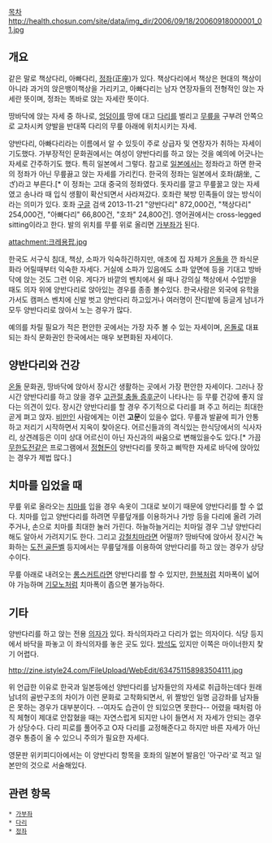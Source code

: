 [[목차]]
http://health.chosun.com/site/data/img_dir/2006/09/18/20060918000001_01.jpg
== 개요 ==
같은 말로 책상다리, 아빠다리, [[정좌]](正座)가 있다. 책상다리에서 책상은 현대의 책상이 아니라 과거의 앉은뱅이책상을 가리키고,  아빠다리는 남자 연장자들의 전형적인 앉는 자세란 뜻이며, 정좌는 똑바로 앉는 자세란 뜻이다.

땅바닥에 앉는 자세 중 하나로, [[엉덩이]]를 땅에 대고 [[다리]]를 벌리고 [[무릎]]을 구부려 안쪽으로 교차시켜 양발을 반대쪽 다리의 무릎 아래에 위치시키는 자세.

양반다리, 아빠다리라는 이름에서 알 수 있듯이 주로 상급자 및 연장자가 취하는 자세이기도했다. 가부장적인 문화권에서는 여성이 양반다리를 하고 앉는 것을 예의에 어긋나는 자세로 간주하기도 했다. 특히 일본에서 그렇다. 참고로 [[일본]]에서는 정좌라고 하면 한국의 정좌가 아닌 무릎끓고 앉는 자세를 가리킨다. 한국의 정좌는 일본에서 호좌(胡坐, こざ)라고 부른다.[* 이 정좌는 고대 중국의 정좌였다. 돗자리를 깔고 무릎꿇고 앉는 자세였고 송나라 때 입식 생활이 확산되면서 사라져갔다. 호좌란 북방 민족들이 앉는 방식이라는 의미가 있다. 호좌 [[구글]] 검색 2013-11-21 "양반다리" 872,000건, "책상다리" 254,000건, "아빠다리" 66,800건, "호좌" 24,800건]. 영어권에서는 cross-legged sitting이라고 한다. 발의 위치를 무릎 위로 올리면 [[가부좌]]가 된다.

attachment:크레용팝.jpg

한국도 서구식 침대, 책상, 소파가 익숙하긴하지만, 애초에 집 자체가 [[온돌]]을 깐 좌식문화라 어릴때부터 익숙한 자세다. 거실에 소파가 있음에도 소파 앞면에 등을 기대고 방바닥에 앉는 것도 그런 이유. 게다가 바깥의 벤치에서 쉴 때나 강의실 책상에서 수업받을 때도 의자 위에 양반다리로 앉아있는 경우를 종종 볼수있다. 한국사람은 외국에 유학을 가서도 캠퍼스 벤치에 신발 벗고 양반다리 하고있거나 여러명이 잔디밭에 둥글게 남녀가 모두 양반다리로 앉아서 노는 경우가 많다. 

예의를 차릴 필요가 적은 편안한 곳에서는 가장 자주 볼 수 있는 자세이며, [[온돌]]로 대표되는 좌식 문화권인 한국에서는 매우 보편화된 자세이다.
== 양반다리와 건강 ==
[[온돌]] 문화권, 땅바닥에 앉아서 장시간 생활하는 곳에서 가장 편안한 자세이다. 그러나 장시간 양반다리를 하고 앉을 경우 [http://news.naver.com/main/read.nhn?mode=LSD&mid=sec&sid1=103&oid=143&aid=0002122066 고관절 충돌 증후군]이 나타나는 등 무릎 건강에 좋지 않다는 의견이 있다. 장시간 양반다리를 할 경우 주기적으로 다리를 펴 주고 허리는 최대한 곧게 펴고 앉자. [[비만]]인 사람에게는 이런 '''고문'''이 있을수 없다. 무릎과 발끝에 피가 안통하고 저리기 시작하면서 지옥이 찾아온다. 어르신들과의 격식있는 한식당에서의 식사자리, 상견례등은 이미 상대 어르신이 아닌 자신과의 싸움으로 변해있을수도 있다.[* 가끔 [[무한도전]]같은 프로그램에서 [[정형돈]]이 양반다리를 못하고 삐딱한 자세로 바닥에 앉아있는 경우가 제법 많다.]
== 치마를 입었을 때 ==
무릎 위로 올라오는 [[치마]]를 입을 경우 속옷이 그대로 보이기 때문에 양반다리를 할 수 없다. 치마를 입고 양반다리를 하려면 무릎덮개를 이용하거나 가방 등을 다리에 올려 가려주거나, 손으로 치마를 최대한 눌러 가린다. 하늘하늘거리는 치마일 경우 그냥 양반다리해도 알아서 가려지기도 한다. 그리고 [[강철치마]]라면 어떨까?
땅바닥에 앉아서 장시간 녹화하는 [[도전 골든벨]] 등지에서는 무릎덮개를 이용하여 양반다리를 하고 앉는 경우가 상당수이다.

무릎 아래로 내려오는 [[롱스커트]]라면 양반다리를 할 수 있지만, [[한복]]처럼 치마폭이 넓어야 가능하며 [[기모노]]처럼 치마폭이 좁으면 불가능하다.
== 기타 ==
양반다리를 하고 앉는 전용 [[의자]]가 있다. 좌식의자라고 다리가 없는 의자이다. 식당 등지에서 바닥을 파놓고 이 좌식의자를 놓은 곳도 있다. [[방석]]도 있지만 이쪽은 마이너한지 찾기 어렵다. 

http://zine.istyle24.com/FileUpload/WebEdit/634751158983504111.jpg

위 언급한 이유로 한국과 일본등에선 양반다리를 남자들만의 자세로 취급하는데다 원래 남녀의 골반구조의 차이가 이런 문화로 고착화되면서, 위 짤방인 일명 금강좌를 남자들은 못하는 경우가 대부분이다. --여자도 습관이 안 되있으면 못한다--  어렸을 때처럼 아직 체형이 제대로 안잡혔을 때는 자연스럽게 되지만 나이 들면서 저 자세가 안되는 경우가 상당수다. 다리 피로를 풀어주고 O자 다리를 교정해준다고 하지만 바른 자세가 아닌 경우 통증이 올 수 있으니 주의가 필요한 자세다.

영문판 위키피디아에서는 이 양반다리 항목을 호좌의 일본어 발음인 '아구라'로 적고 일본만의 것으로 서술해있다.

== 관련 항목 ==
 * [[가부좌]]
 * [[다리]]
 * [[정좌]]

